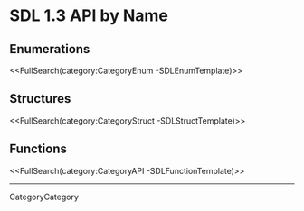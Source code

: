 <!-- #master-page:CategoryTemplate -->
<!-- #master-date:Unknown-Date -->
<!-- format wiki -->
<!-- language en -->

= SDL 1.3 API by Name =

<!-- This page contains an alphabetical list of the available enumerations, structures, and functions is SDL 1.3.  It is designed to expedite finding information about a specific item that you know you are looking for.  If you would like more detailed information about a group of functions (ie: audio, video, etc.), and their related enumerations and structures, see [[APIByCategory]] instead.  You can also click on the Category<Group> link at the bottom of each page to go to the group page for more information or other parts of the API related to the page you are on. -->


== Enumerations ==

<<FullSearch(category:CategoryEnum -SDLEnumTemplate)>>

== Structures ==

<<FullSearch(category:CategoryStruct -SDLStructTemplate)>>

== Functions ==

<<FullSearch(category:CategoryAPI -SDLFunctionTemplate)>>

----
CategoryCategory
